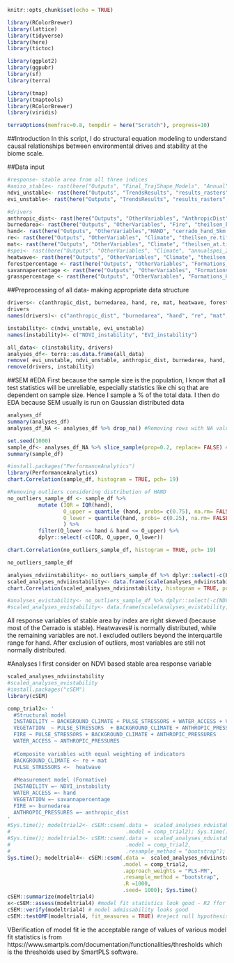 ```r
knitr::opts_chunk$set(echo = TRUE)
```

```r
library(RColorBrewer)
library(lattice)
library(tidyverse)
library(here)
library(tictoc)

library(ggplot2)
library(ggpubr)
library(sf)
library(terra)

library(tmap)
library(tmaptools)
library(RColorBrewer)
library(viridis)

terraOptions(memfrac=0.8, tempdir = here("Scratch"), progress=10)
```

##Introduction
In this script, I do structural equation modeling to understand causal relationships between 
environmental drives and stability at the biome scale.

##Data input
```r
#response- stable area from all three indices
#aniso_stable<- rast(here("Outputs", "Final_TrajShape_Models", "Annual", "agg_stability_am_11_trajresults.tif"))
ndvi_unstable<- rast(here("Outputs", "TrendsResults", "results_rasters", "monthly" ,"monthlyswin11_ndvi_unstablearea.tif"))
evi_unstable<- rast(here("Outputs", "TrendsResults", "results_rasters", "monthly" ,"monthlyswin11_evi_unstablearea.tif"))

#drivers
anthropic_dist<- rast(here("Outputs", "OtherVariables", "AnthropicDist", "5km_meandist_20thresholdsanthropicpixel.tif"))
burnedarea<- rast(here("Outputs", "OtherVariables", "Fire", "theilsen_burnedarea.tif"))
hand<- rast(here("Outputs", "OtherVariables","HAND", "cerrado_hand_5km.tif"))
re<- rast(here("Outputs", "OtherVariables", "Climate", "theilsen_re.tif"))
mat<- rast(here("Outputs", "OtherVariables", "Climate", "theilsen_at.tif"))
#spei<- rast(here("Outputs", "OtherVariables", "Climate", "annualspei_2002_2021.tif"))
heatwave<- rast(here("Outputs", "OtherVariables", "Climate", "theilsen_heatwaves.tif"))
forestpercentage <- rast(here("Outputs", "OtherVariables", "Formations_Heterogeniety", "theilsen_forestpercentage.tif"))
savannapercentage <- rast(here("Outputs", "OtherVariables", "Formations_Heterogeniety", "theilsen_savannapercentage.tif"))
grasspercentage <- rast(here("Outputs", "OtherVariables", "Formations_Heterogeniety", "theilsen_grasspercentage.tif"))

```

##Preprocessing of all data- making appropriate data structure 

```r
drivers<- c(anthropic_dist, burnedarea, hand, re, mat, heatwave, forestpercentage, savannapercentage, grasspercentage)
drivers
names(drivers)<- c("anthropic_dist", "burnedarea", "hand", "re", "mat", "heatwave", "forestpercentage", "savannapercentage", "grasspercentage")

instability<- c(ndvi_unstable, evi_unstable)
names(instability)<- c("NDVI_instability", "EVI_instability")

all_data<- c(instability, drivers)
analyses_df<- terra::as.data.frame(all_data)
remove( evi_unstable, ndvi_unstable, anthropic_dist, burnedarea, hand, re, mat, heatwave, forestpercentage, savannapercentage, grasspercentage)
remove(drivers, instability)
```


##SEM
#EDA
First because the sample size is the population, I know that all test statistics will
be unreliable, especially statistics like chi sq that are dependent on sample size. 
Hence I sample a % of the total data. I then do EDA because SEM usually
is run on Gaussian distributed data
```r
analyses_df
summary(analyses_df)
analyses_df_NA <- analyses_df %>% drop_na() #Removing rows with NA values i.e. applying anthropic mask

set.seed(1000)
sample_df<- analyses_df_NA %>% slice_sample(prop=0.2, replace= FALSE) #20% randomly sampled
summary(sample_df)

#install.packages("PerformanceAnalytics")
library(PerformanceAnalytics)
chart.Correlation(sample_df, histogram = TRUE, pch= 19)

#Removing outliers considering distribution of HAND
no_outliers_sample_df <- sample_df %>% 
          mutate (IQR = IQR(hand),
                  O_upper = quantile (hand, probs= c(0.75), na.rm= FALSE)+ 1.5*IQR,
                  O_lower = quantile(hand, probs= c(0.25), na.rm= FALSE) - 1.5*IQR
                  ) %>% 
          filter(O_lower <= hand & hand <= O_upper) %>%
          dplyr::select(-c(IQR, O_upper, O_lower))

chart.Correlation(no_outliers_sample_df, histogram = TRUE, pch= 19)

no_outliers_sample_df

analyses_ndviinstability<- no_outliers_sample_df %>% dplyr::select(-c(EVI_instability))
scaled_analyses_ndviinstability<- data.frame(scale(analyses_ndviinstability, center= TRUE, scale= TRUE)) 
chart.Correlation(scaled_analyses_ndviinstability, histogram = TRUE, pch= 19)

#analyses_evistability<- no_outliers_sample_df %>% dplyr::select(-c(NDVI_stability))
#scaled_analyses_evistability<- data.frame(scale(analyses_evistability, center= TRUE, scale= TRUE)) 

```
All response variables of stable area by index are right skewed (because most of the Cerrado is stable).
Heatwaves# is normally distributed, while the remaining variables are not. I excluded outliers beyond the 
interquartile range for hand. After exclusion of outliers, most variables are still not normally distributed. 

#Analyses
I first consider on NDVI based stable area response variable
```r
scaled_analyses_ndviinstability
#scaled_analyses_evistability
#install.packages("cSEM")
library(cSEM)

comp_trial2<- '
  #Structural model
  INSTABILITY ~ BACKGROUND_CLIMATE + PULSE_STRESSORS + WATER_ACCESS + VEGETATION + ANTHROPIC_PRESSURES + FIRE
  VEGETATION  ~ PULSE_STRESSORS  + BACKGROUND_CLIMATE + ANTHROPIC_PRESSURES + FIRE
  FIRE ~ PULSE_STRESSORS + BACKGROUND_CLIMATE + ANTHROPIC_PRESSURES
  WATER_ACCESS ~ ANTHROPIC_PRESSURES
  
  #Composite variables with equal weighting of indicators
  BACKGROUND_CLIMATE <~ re + mat
  PULSE_STRESSORS <~  heatwave
  
  #Measurement model (Formative)
  INSTABILITY =~ NDVI_instability
  WATER_ACCESS =~ hand
  VEGETATION =~ savannapercentage 
  FIRE =~ burnedarea
  ANTHROPIC_PRESSURES =~ anthropic_dist
'
#Sys.time(); modeltrial2<- cSEM::csem(.data =  scaled_analyses_ndvistability %>% dplyr::select(-c(forestpercentage, grasspercentage)), 
#                                     .model = comp_trial2); Sys.time()
#Sys.time(); modeltrial3<- cSEM::csem(.data =  scaled_analyses_ndvistability %>% dplyr::select(-c(forestpercentage, grasspercentage)), 
#                                     .model = comp_trial2, 
#                                     .resample_method = "bootstrap"); Sys.time()
Sys.time(); modeltrial4<- cSEM::csem(.data =  scaled_analyses_ndviinstability, 
                                     .model = comp_trial2, 
                                     .approach_weights = "PLS-PM",
                                     .resample_method = "bootstrap",
                                     .R =1000,
                                     .seed= 1000); Sys.time()
cSEM::summarize(modeltrial4)
x<-cSEM::assess(modeltrial4) #model fit statistics look good - R2 ffor structural regression equations from here
cSEM::verify(modeltrial4) # model admissability looks good
cSEM::testOMF(modeltrial4, fit_measures = TRUE) #reject null hypothesis, so model fit to observed data is poor

```

VBerification of model fit ie the acceptable range of values of various model fit statistics is from 
https://www.smartpls.com/documentation/functionalities/thresholds
which is the thresholds used by SmartPLS software. 

